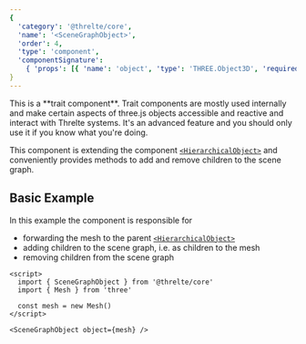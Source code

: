```yaml
---
{
  'category': '@threlte/core',
  'name': '<SceneGraphObject>',
  'order': 4,
  'type': 'component',
  'componentSignature':
    { 'props': [{ 'name': 'object', 'type': 'THREE.Object3D', 'required': true }] }
}
---
```


<Tip type="warning">
  This is a **trait component**. Trait components are mostly used internally and make certain
  aspects of three.js objects accessible and reactive and interact with Threlte systems. It's an
  advanced feature and you should only use it if you know what you're doing.
</Tip>

This component is extending the component [`<HierarchicalObject>`](/docs/reference/core/hierarchical-object) and conveniently provides methods to add and remove children to the scene graph.

## Basic Example

In this example the component is responsible for

- forwarding the mesh to the parent [`<HierarchicalObject>`](/docs/reference/core/hierarchical-object)
- adding children to the scene graph, i.e. as children to the mesh
- removing children from the scene graph

```svelte
<script>
  import { SceneGraphObject } from '@threlte/core'
  import { Mesh } from 'three'

  const mesh = new Mesh()
</script>

<SceneGraphObject object={mesh} />
```
